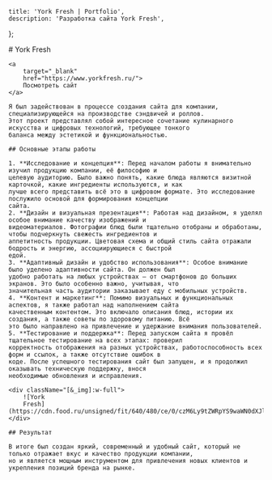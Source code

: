
    title: 'York Fresh | Portfolio',
    description: 'Разработка сайта York Fresh',
};

<MdxLayout>
    # York Fresh

    <a
        target="_blank"
        href="https://www.yorkfresh.ru/">
        Посмотреть сайт
    </a>

    Я был задействован в процессе создания сайта для компании, специализирующейся на производстве сэндвичей и роллов.
    Этот проект представлял собой интересное сочетание кулинарного искусства и цифровых технологий, требующее тонкого
    баланса между эстетикой и функциональностью.

    ## Основные этапы работы

    1. **Исследование и концепция**: Перед началом работы я внимательно изучил продукцию компании, её философию и
    целевую аудиторию. Было важно понять, какие блюда являются визитной карточкой, какие ингредиенты используются, и как
    лучше всего представить всё это в цифровом формате. Это исследование послужило основой для формирования концепции
    сайта.
    2. **Дизайн и визуальная презентация**: Работая над дизайном, я уделял особое внимание качеству изображений и
    видеоматериалов. Фотографии блюд были тщательно отобраны и обработаны, чтобы подчеркнуть свежесть ингредиентов и
    аппетитность продукции. Цветовая схема и общий стиль сайта отражали бодрость и энергию, ассоциирующиеся с быстрой
    едой.
    3. **Адаптивный дизайн и удобство использования**: Особое внимание было уделено адаптивности сайта. Он должен был
    удобно работать на любых устройствах — от смартфонов до больших экранов. Это было особенно важно, учитывая, что
    значительная часть аудитории заказывает еду с мобильных устройств.
    4. **Контент и маркетинг**: Помимо визуальных и функциональных аспектов, я также работал над наполнением сайта
    качественным контентом. Это включало описания блюд, истории их создания, а также советы по здоровому питанию. Всё
    это было направлено на привлечение и удержание внимания пользователей.
    5. **Тестирование и поддержка**: Перед запуском сайта я провёл тщательное тестирование на всех этапах: проверил
    корректность отображения на разных устройствах, работоспособность всех форм и ссылок, а также отсутствие ошибок в
    коде. После успешного тестирования сайт был запущен, и я продолжил оказывать техническую поддержку, внося
    необходимые обновления и исправления.

    <div className="[&_img]:w-full">
        ![York
        Fresh](https://cdn.food.ru/unsigned/fit/640/480/ce/0/czM6Ly9tZWRpYS9waWN0dXJlcy9yZWNpcGVzLzEwMTAxNi9jb3ZlcnMvdDVGcWR4LmpwZWc.jpg)
    </div>

    ## Результат

    В итоге был создан яркий, современный и удобный сайт, который не только отражает вкус и качество продукции компании,
    но и является мощным инструментом для привлечения новых клиентов и укрепления позиций бренда на рынке.
</MdxLayout>